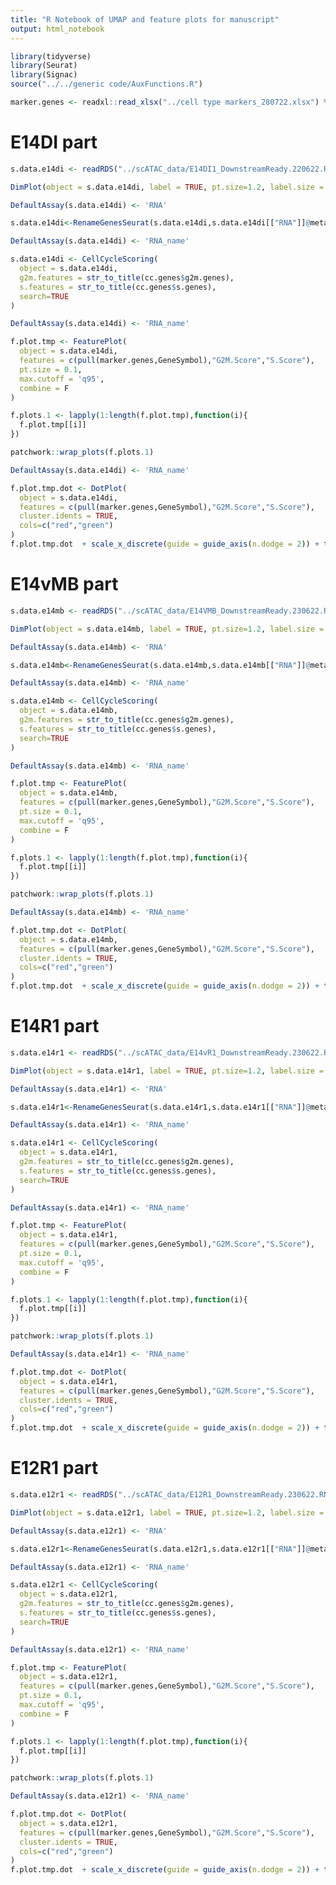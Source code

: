```yaml
---
title: "R Notebook of UMAP and feature plots for manuscript"
output: html_notebook
---
```


```r
library(tidyverse)
library(Seurat)
library(Signac)
source("../../generic code/AuxFunctions.R")
```

```r
marker.genes <- readxl::read_xlsx("../cell type markers_280722.xlsx") %>% dplyr::filter(`Gene type`=="neurotransmission")
```

# E14DI part

```r
s.data.e14di <- readRDS("../scATAC_data/E14DI1_DownstreamReady.220622.RNA.pos.idents.Rds")
```

```r
DimPlot(object = s.data.e14di, label = TRUE, pt.size=1.2, label.size = 10) + NoLegend() + coord_equal()
```

```r
DefaultAssay(s.data.e14di) <- 'RNA'

s.data.e14di<-RenameGenesSeurat(s.data.e14di,s.data.e14di[["RNA"]]@meta.features[,1])

DefaultAssay(s.data.e14di) <- 'RNA_name'

s.data.e14di <- CellCycleScoring(
  object = s.data.e14di,
  g2m.features = str_to_title(cc.genes$g2m.genes),
  s.features = str_to_title(cc.genes$s.genes),
  search=TRUE
)

DefaultAssay(s.data.e14di) <- 'RNA_name'

f.plot.tmp <- FeaturePlot(
  object = s.data.e14di,
  features = c(pull(marker.genes,GeneSymbol),"G2M.Score","S.Score"),
  pt.size = 0.1,
  max.cutoff = 'q95',
  combine = F
)

f.plots.1 <- lapply(1:length(f.plot.tmp),function(i){
  f.plot.tmp[[i]]
})

patchwork::wrap_plots(f.plots.1)
```

```r
DefaultAssay(s.data.e14di) <- 'RNA_name'

f.plot.tmp.dot <- DotPlot(
  object = s.data.e14di,
  features = c(pull(marker.genes,GeneSymbol),"G2M.Score","S.Score"),
  cluster.idents = TRUE,
  cols=c("red","green")
)
f.plot.tmp.dot  + scale_x_discrete(guide = guide_axis(n.dodge = 2)) + theme(text=element_text(size=22), axis.text = element_text(size=16)) + ylab("Cluster number") + xlab("Marker genes")
```

# E14vMB part

```r
s.data.e14mb <- readRDS("../scATAC_data/E14VMB_DownstreamReady.230622.RNA.pos.idents.Rds")
```

```r
DimPlot(object = s.data.e14mb, label = TRUE, pt.size=1.2, label.size = 10) + NoLegend() + coord_equal()
```

```r
DefaultAssay(s.data.e14mb) <- 'RNA'

s.data.e14mb<-RenameGenesSeurat(s.data.e14mb,s.data.e14mb[["RNA"]]@meta.features[,1])

DefaultAssay(s.data.e14mb) <- 'RNA_name'

s.data.e14mb <- CellCycleScoring(
  object = s.data.e14mb,
  g2m.features = str_to_title(cc.genes$g2m.genes),
  s.features = str_to_title(cc.genes$s.genes),
  search=TRUE
)

DefaultAssay(s.data.e14mb) <- 'RNA_name'

f.plot.tmp <- FeaturePlot(
  object = s.data.e14mb,
  features = c(pull(marker.genes,GeneSymbol),"G2M.Score","S.Score"),
  pt.size = 0.1,
  max.cutoff = 'q95',
  combine = F
)

f.plots.1 <- lapply(1:length(f.plot.tmp),function(i){
  f.plot.tmp[[i]]
})

patchwork::wrap_plots(f.plots.1)
```

```r
DefaultAssay(s.data.e14mb) <- 'RNA_name'

f.plot.tmp.dot <- DotPlot(
  object = s.data.e14mb,
  features = c(pull(marker.genes,GeneSymbol),"G2M.Score","S.Score"),
  cluster.idents = TRUE,
  cols=c("red","green")
)
f.plot.tmp.dot  + scale_x_discrete(guide = guide_axis(n.dodge = 2)) + theme(text=element_text(size=22), axis.text = element_text(size=16)) + ylab("Cluster number") + xlab("Marker genes")
```


# E14R1 part

```r
s.data.e14r1 <- readRDS("../scATAC_data/E14vR1_DownstreamReady.230622.RNA.pos.idents.Rds")
```

```r
DimPlot(object = s.data.e14r1, label = TRUE, pt.size=1.2, label.size = 10) + NoLegend() + coord_equal()
```
```r
DefaultAssay(s.data.e14r1) <- 'RNA'

s.data.e14r1<-RenameGenesSeurat(s.data.e14r1,s.data.e14r1[["RNA"]]@meta.features[,1])

DefaultAssay(s.data.e14r1) <- 'RNA_name'

s.data.e14r1 <- CellCycleScoring(
  object = s.data.e14r1,
  g2m.features = str_to_title(cc.genes$g2m.genes),
  s.features = str_to_title(cc.genes$s.genes),
  search=TRUE
)

DefaultAssay(s.data.e14r1) <- 'RNA_name'

f.plot.tmp <- FeaturePlot(
  object = s.data.e14r1,
  features = c(pull(marker.genes,GeneSymbol),"G2M.Score","S.Score"),
  pt.size = 0.1,
  max.cutoff = 'q95',
  combine = F
)

f.plots.1 <- lapply(1:length(f.plot.tmp),function(i){
  f.plot.tmp[[i]]
})

patchwork::wrap_plots(f.plots.1)
```

```r
DefaultAssay(s.data.e14r1) <- 'RNA_name'

f.plot.tmp.dot <- DotPlot(
  object = s.data.e14r1,
  features = c(pull(marker.genes,GeneSymbol),"G2M.Score","S.Score"),
  cluster.idents = TRUE,
  cols=c("red","green")
)
f.plot.tmp.dot  + scale_x_discrete(guide = guide_axis(n.dodge = 2)) + theme(text=element_text(size=22), axis.text = element_text(size=16)) + ylab("Cluster number") + xlab("Marker genes")
```


# E12R1 part

```r
s.data.e12r1 <- readRDS("../scATAC_data/E12R1_DownstreamReady.230622.RNA.pos.idents.Rds")
```

```r
DimPlot(object = s.data.e12r1, label = TRUE, pt.size=1.2, label.size = 10) + NoLegend() + coord_equal()
```

```r
DefaultAssay(s.data.e12r1) <- 'RNA'

s.data.e12r1<-RenameGenesSeurat(s.data.e12r1,s.data.e12r1[["RNA"]]@meta.features[,1])

DefaultAssay(s.data.e12r1) <- 'RNA_name'

s.data.e12r1 <- CellCycleScoring(
  object = s.data.e12r1,
  g2m.features = str_to_title(cc.genes$g2m.genes),
  s.features = str_to_title(cc.genes$s.genes),
  search=TRUE
)

DefaultAssay(s.data.e12r1) <- 'RNA_name'

f.plot.tmp <- FeaturePlot(
  object = s.data.e12r1,
  features = c(pull(marker.genes,GeneSymbol),"G2M.Score","S.Score"),
  pt.size = 0.1,
  max.cutoff = 'q95',
  combine = F
)

f.plots.1 <- lapply(1:length(f.plot.tmp),function(i){
  f.plot.tmp[[i]]
})

patchwork::wrap_plots(f.plots.1)
```
```r
DefaultAssay(s.data.e12r1) <- 'RNA_name'

f.plot.tmp.dot <- DotPlot(
  object = s.data.e12r1,
  features = c(pull(marker.genes,GeneSymbol),"G2M.Score","S.Score"),
  cluster.idents = TRUE,
  cols=c("red","green")
)
f.plot.tmp.dot  + scale_x_discrete(guide = guide_axis(n.dodge = 2)) + theme(text=element_text(size=22), axis.text = element_text(size=16)) + ylab("Cluster number") + xlab("Marker genes")
```
